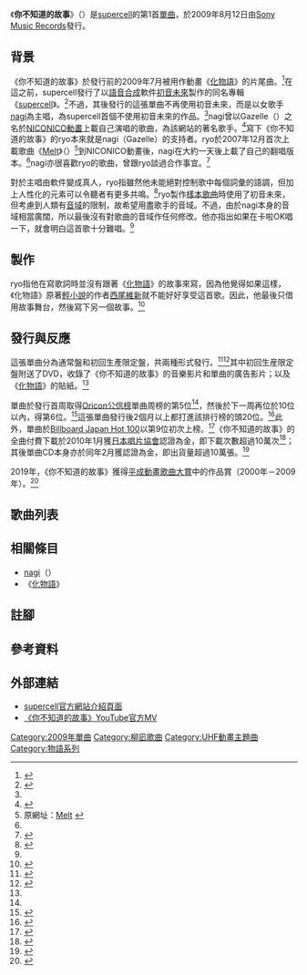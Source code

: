 {{Infobox Single
| Name           = 你不知道的故事
| Artist         = [[supercell_(樂團)|supercell]]
| Cover          = Kiminoshiranaimonogatari.jpg
| Album          = [[Today_Is_A_Beautiful_Day|Today Is A Beautiful Day]]
| B-side         = LOVE & ROLL<br />其他3首曲目
| Released       = 2009年8月12日
| Format         = [[單曲|單曲CD]]
| Recorded       = 2009年
| Genre          = [[J-POP|J-POP]]（[[動畫歌曲|動畫歌曲]]）
| Length         = 19:13
| Label          = Sony Music Records
| Writer         = ryo
| Producer       = 
| Certification  = 
| Chart position = * 周榜第5位（[[Oricon公信榜|Oricon]]）<ref name="oricon weekly">{{ja icon}}{{cite web |url=http://www.oricon.co.jp/rank/js/w/2009-08-24/ |script-title=ja:2009年08月10日～2009年08月16日のCDシングル週間ランキング（2009年08月24日付） |publisher=[[Oricon|Oricon]] |date=2009 |accessdate=2012-08-04 |archive-date=2019年12月6日 |archive-url=https://web.archive.org/web/20191206120805/https://www.oricon.co.jp/rank/js/w/2009-08-24/ |dead-url=no }}</ref>
| Last single    = －
| This single    = '''你不知道的<br />故事'''<br />（2009年）
| Next single    = [[再見了，回憶|再見了，回憶]]<br />（2010年）
| Misc           = {{External music video|1=[https://www.youtube.com/watch?v=eLPs_w-FepA 《你不知道的故事》YouTube官方MV]|Type=單曲}}
}}

《'''你不知道的故事'''》（{{jpn|j=君の知らない物語|hg=きみのしらないものがたり|rm=Kimi no Shiranai Monogatari}}）是[[supercell_(樂團)|supercell]]的第1首[[單曲|單曲]]，於2009年8月12日由[[Sony_Music_Records|Sony Music Records]]發行。

== 背景 ==
《你不知道的故事》於發行前的2009年7月被用作動畫《[[化物語#動畫|化物語]]》的片尾曲。<ref name="oricon">{{ja icon}}{{cite web |url=http://www.oricon.co.jp/news/music/66542/full/ |script-title=ja:ネット界最強コラボが実現　supercell、注目の初シングル発売へ |publisher=[[Oricon|Oricon]] |date=2009-05-31 |accessdate=2012-08-04 |archive-date=2013-10-26 |archive-url=https://web.archive.org/web/20131026143014/http://www.oricon.co.jp/news/music/66542/full/ |dead-url=no }}</ref>在這之前，supercell發行了以[[語音合成|語音合成]]軟件[[初音未來|初音未來]]製作的同名專輯《[[supercell_(專輯)|supercell]]》。<ref>{{ja icon}}{{cite web |url=http://fmvs.jp/news/music/archive/eid2003.html |script-title=ja:そばにいるね、キセキを凌ぐネットで最も再生された曲発売 |publisher=meVIEWsa radio |date=2008-12-25 |accessdate=2012-08-04 |deadurl=yes |archiveurl=https://web.archive.org/web/20120723081317/http://fmvs.jp/news/music/archive/eid2003.html |archivedate=2012-07-23 }}</ref>不過，其後發行的這張單曲不再使用初音未來，而是以女歌手[[やなぎなぎ|nagi]]為主唱，為supercell首個不使用初音未來的作品。<ref name="oricon" />nagi曾以Gazelle（{{lang|ja|ガゼル}}）之名於[[NICONICO動畫|NICONICO動畫]]上載自己演唱的歌曲，為該網站的著名歌手。<ref name="hotexpress">{{ja icon}}{{cite web |url=http://www.hotexpress.co.jp/interview/supercell_090812/page2.html |script-title=ja:PAGE2 エモーショナルな感じを女の子のポップスでやってみたい |publisher=hotexpress |date=2009-08-13 |accessdate=2012-08-04 |archive-url=https://web.archive.org/web/20120518183055/http://www.hotexpress.co.jp/interview/supercell_090812/page2.html |archive-date=2012-05-18 |dead-url=yes }}</ref>寫下《你不知道的故事》的ryo本來就是nagi（Gazelle）的支持者。ryo於2007年12月首次上載歌曲《[[Melt|Melt]]》（{{lang|ja|メルト}}）<ref group="註">原網址：[http://www.nicovideo.jp/watch/sm1715919 Melt] {{Wayback|url=http://www.nicovideo.jp/watch/sm1715919 |date=20171110024512 }}</ref>到NICONICO動畫後，nagi在大約一天後上載了自己的翻唱版本。<ref name="hotexpress" />nagi亦很喜歡ryo的歌曲，曾跟ryo談過合作事宜。<ref name="The-O Network LLP">{{en icon}}{{cite web |url=http://t-ono.net/Interview/supercell-Exclusive-Interview-1st-Ever-English-Interview.html |title=supercell Exclusive Interview [1st Ever English Interview!] |publisher=The-O Network LLP |date=2010-02-22 |accessdate=2012-08-03 |archive-date=2019-12-28 |archive-url=https://web.archive.org/web/20191228164558/https://t-ono.net/interview/supercell-exclusive-interview-1st-ever-english-interview.html |dead-url=no }}</ref>

對於主唱由軟件變成真人，ryo指雖然他未能絕對控制歌中每個詞彙的語調，但加上人性化的元素可以令聽者有更多共鳴。<ref>{{en icon}}{{cite web |url=http://www.japantimes.co.jp/text/fm20100205a1.html |title=Supercell's synthetic pop wins real fans |publisher=[[日本時報|日本時報]] |date=2010-02-22 |accessdate=2012-08-03 |archive-date=2012-10-07 |archive-url=https://web.archive.org/web/20121007074652/http://www.japantimes.co.jp/text/fm20100205a1.html |dead-url=no }}</ref>ryo製作[[樣本唱片|樣本歌曲]]時使用了初音未來，但考慮到人類有[[音域|音域]]的限制，故希望用盡歌手的音域。不過，由於nagi本身的音域相當廣闊，所以最後沒有對歌曲的音域作任何修改。他亦指出如果在卡啦OK唱一下，就會明白這首歌十分難唱。<ref name="hotexpress" />

== 製作 ==
ryo指他在寫歌詞時並沒有跟著《[[化物語|化物語]]》的故事來寫，因為他覺得如果這樣，《化物語》原著[[輕小說|輕小說]]的作者[[西尾維新|西尾維新]]就不能好好享受這首歌。因此，他最後只借用故事舞台，然後寫下另一個故事。<ref>{{ja icon}}{{cite web |url=http://www.iloud.jp/interview/supercell/ |script-title=ja:iLOUD - supercell　インターネットから飛び出した新世代スター |publisher=iLOUD |date=2009 |accessdate=2012-08-04 |archive-date=2017-01-02 |archive-url=https://web.archive.org/web/20170102232559/http://www.iloud.jp/interview/supercell/ |dead-url=no }}</ref>

== 發行與反應 ==
這張單曲分為通常盤和初回生產限定盤，共兩種形式發行。<ref>{{ja icon}}{{cite web |url=http://www.sonymusicshop.jp/m/item/itemShw.php?site=S&ima=4658&cd=SRCL000007081 |script-title=ja:君の知らない物語（通常盤） |publisher=[[日本索尼音樂娛樂|日本索尼音樂娛樂]] |date=2009 |accessdate=2012-08-04 |archive-date=2012-03-14 |archive-url=https://web.archive.org/web/20120314122637/http://www.sonymusicshop.jp/m/item/itemShw.php?site=S&ima=4658&cd=SRCL000007081 |dead-url=no }}</ref><ref name="limited version">{{ja icon}}{{cite web |url=http://www.sonymusicshop.jp/m/item/itemShw.php?site=S&ima=4656&cd=SRCL000007079 |script-title=ja:君の知らない物語【初回生産限定盤】 |publisher=[[日本索尼音樂娛樂|日本索尼音樂娛樂]] |date=2009 |accessdate=2012-08-04 |archive-date=2012-03-14 |archive-url=https://web.archive.org/web/20120314122626/http://www.sonymusicshop.jp/m/item/itemShw.php?site=S&ima=4656&cd=SRCL000007079 |dead-url=no }}</ref>其中初回生産限定盤附送了DVD，收錄了《你不知道的故事》的音樂影片和單曲的廣告影片；以及《[[化物語|化物語]]》的貼紙。<ref name="limited version" />

單曲於發行首周取得[[Oricon公信榜|Oricon公信榜]]單曲周榜的第5位<ref name="oricon weekly" />，然後於下一周再位於10位以內，得第6位。<ref>{{ja icon}}{{cite web|url=http://www.oricon.co.jp/rank/js/w/2009-08-31/more/2/ |script-title=ja:2009年08月17日～2009年08月23日のCDシングル週間ランキング（2009年08月31日付） |publisher=[[Oricon|Oricon]] |date=2009 |accessdate=2012-08-04}}</ref>這張單曲發行後2個月以上都打進該排行榜的頭20位。<ref>{{ja icon}}{{cite web |url=http://natalie.mu/music/news/24603 |script-title=ja:supercell大好評のデビュー曲に続く2ndシングル2月発売 |publisher=[[Natalie_(網站)|Natalie]] |date=2009-12-02 |accessdate=2012-08-04 |archive-date=2019-12-06 |archive-url=https://web.archive.org/web/20191206164822/https://natalie.mu/music/news/24603 |dead-url=no }}</ref>此外，單曲於[[Japan_Hot_100|Billboard Japan Hot 100]]以第9位初次上榜。<ref>{{ja icon}}{{cite web |url=http://www.billboard-japan.com/charts/detail?a=hot100&year=2009&month=08&day=24 |script-title=ja:Billboard Japan Hot 100 - 2009/08/24 付け |publisher=[[Billboard_JAPAN|Billboard JAPAN]] |date=2009 |accessdate=2012-08-04 |archive-date=2019-12-25 |archive-url=https://web.archive.org/web/20191225083900/http://www.billboard-japan.com/charts/detail?a=hot100&year=2009&month=08&day=24 |dead-url=no }}</ref>《你不知道的故事》的全曲付費下載於2010年1月獲[[日本唱片協會|日本唱片協會]]認證為金，即下載次數超過10萬次<ref>{{ja icon}}{{cite web |url=http://www.riaj.or.jp/data/others/chart/w100222.html |script-title=ja:レコード協会調べ　1月度有料音楽配信認定 ＜略称：1月度認定＞ |publisher=[[日本唱片協會|日本唱片協會]] |date=2010 |accessdate=2012-08-04 |archive-date=2010-11-29 |archive-url=https://web.archive.org/web/20101129032926/http://riaj.or.jp/data/others/chart/w100222.html |dead-url=no }}</ref>；其後單曲CD本身亦於同年2月獲認證為金，即出貨量超過10萬張。<ref>{{ja icon}}{{cite web |url=http://www.riaj.or.jp/data/others/gold/201002.html |script-title=ja:ゴールド等認定作品一覧　2010年2月 |publisher=[[日本唱片協會|日本唱片協會]] |date=2010 |accessdate=2012-08-04 |archive-date=2010-04-13 |archive-url=https://web.archive.org/web/20100413223720/http://www.riaj.or.jp/data/others/gold/201002.html |dead-url=no }}</ref>

2019年，《你不知道的故事》獲得[[平成動畫歌曲大賞|平成動畫歌曲大賞]]中的作品賞（2000年－2009年）。<ref>{{ja icon}}{{cite web |url=https://www.anisong-taisho.jp/heisei/ |script-title=ja:平成アニソン大賞 |work=[[平成動畫歌曲大賞|平成動畫歌曲大賞]] |publisher=[[Sony_Music_Entertainment|Sony Music Entertainment]] |date=2019 |accessdate=2020-04-26 |archive-date=2020-04-19 |archive-url=https://web.archive.org/web/20200419131615/https://www.anisong-taisho.jp/heisei/ |dead-url=no }}</ref>

== 歌曲列表 ==
{{tracklist
| headline        = Disc 1-CD
| all_writing     = ryo
| title1          = 你不知道的故事（{{lang|ja|君の知らない物語}}）
| length1         = 5:41
| title2          = LOVE & ROLL
| length2         = 4:54
| title3          = theme of “[[Cencoroll|CENCOROLL]]”
| length3         = 1:25
| title4          = 你不知道的故事 -TV Edit-
| length4         = 1:33
| title5          = 你不知道的故事 -Instrumental-
| length5         =
}}
{{tracklist
| headline        = Disc 2-DVD（限量版）<ref>[http://www.amazon.co.jp/dp/B002B5WVJK/ 君の知らない物語(初回生産限定盤)(DVD付)]</ref>
| all_writing     = 
| title1          = {{lang|ja|君の知らない物語 (MUSIC VIDEO)}}
| length1         =
| title2          = {{lang|ja|君の知らない物語 (CM SPOT)}}
| length2         =
}}

== 相關條目 ==
* [[やなぎなぎ|nagi]]（{{lang|ja|やなぎなぎ}}）
* 《[[化物語#動畫|化物語]]》

== 註腳 ==
<div class="references-small">	
<references group="註" />
</div>

== 參考資料 ==
{{Reflist|2}}

== 外部連結 ==
* [http://supercell.sc/single01/ supercell官方網站介紹頁面]{{Wayback|url=http://supercell.sc/single01/ |date=20121103131518 }}{{ja icon}}
* [https://www.youtube.com/watch?v=eLPs_w-FepA 《你不知道的故事》YouTube官方MV] {{Wayback|url=https://www.youtube.com/watch?v=eLPs_w-FepA |date=20201101200131 }}{{ja icon}}

{{物语系列}}
{{DEFAULTSORT:Kimi no Shiranai Monogatari}}

[[Category:2009年單曲|Category:2009年單曲]]
[[Category:柳凪歌曲|Category:柳凪歌曲]]
[[Category:UHF動畫主題曲|Category:UHF動畫主題曲]]
[[Category:物語系列|Category:物語系列]]
